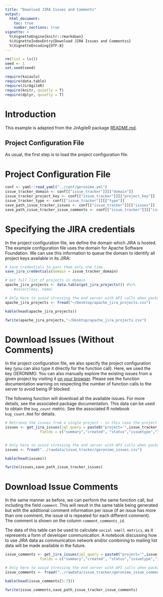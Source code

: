 ```yaml
---
title: "Download JIRA Issues and Comments"
output: 
  html_document:
    toc: true
    number_sections: true
vignette: >
  %\VignetteEngine{knitr::rmarkdown}
  %\VignetteIndexEntry{Download JIRA Issues and Commentss}
  %\VignetteEncoding{UTF-8}
---
```



```r
rm(list = ls())
seed <- 1
set.seed(seed)
```

```r
require(kaiaulu)
require(data.table)
require(JirAgileR)
require(knitr, quietly = T)
require(dplyr, quietly = T)
```

# Introduction

This example is adapted from the JirAgileR package [README.md](https://github.com/matbmeijer/JirAgileR). 

## Project Configuration File 

As usual, the first step is to load the project configuration file. 

# Project Configuration File

```r
conf <- yaml::read_yaml("../conf/geronimo.yml")
issue_tracker_domain <- conf[["issue_tracker"]][["domain"]]
issue_tracker_project_key <- conf[["issue_tracker"]][["project_key"]]
issue_tracker_type <- conf[["issue_tracker"]][["type"]]
save_path_issue_tracker_issues <- conf[["issue_tracker"]][["issues"]]
save_path_issue_tracker_issue_comments <- conf[["issue_tracker"]][["issue_comments"]]

```

# Specifying the JIRA credentials

In the project configuration file, we define the domain which JIRA is hosted. The example configuration file uses the domain for Apache Software Foundation. We can use this information to queue the domain to identify all project keys available in its JIRA:

```r
# Save credentials to pass them only one time
save_jira_credentials(domain = issue_tracker_domain)

# Get full list of projects in domain
apache_jira_projects <- data.table(get_jira_projects()) #%>% 
    #select(key, name) 

```

```r
# Only here to avoid stressing the end server with API calls when package compiles. Please delete this code block if executing the notebook. 
apache_jira_projects <- fread("~/Desktop/apache_jira_projects.csv")
```

```r
kable(head(apache_jira_projects))
```

```r
fwrite(apache_jira_projects,"~/Desktop/apache_jira_projects.csv")
```


# Download Issues (Without Comments)

In the project configuration file, we also specify the project configuration key (you can also type it directly for the function call). Here, we used the key GERONIMO. You can also manually explore the existing issues from a given project by visiting it [on your browser](https://issues.apache.org/jira/projects/GERONIMO/issues/GERONIMO-734?filter=allopenissues). Please see the function documentation warning on respecting the number of function calls to the server to avoid being IP blocked. 

The following function will download all the available issues. For more details, see the associated package documentation. This data can be used to obtain the `bug_count` metric. See the associated R notebook `bug_count.Rmd` for details.

```r
# Retrieve the issues from a single project - in this case the project QTWB from bugreports.qt.io. See documentation to define which fields to see
issues <- get_jira_issues(jql_query = paste0("project='",issue_tracker_project_key,"'"),
                fields = c("summary","created", "status","issuetype","issuetype"))
  
```


```r
# Only here to avoid stressing the end server with API calls when package compiles. Please delete this code block if executing the notebook.
issues <- fread("../rawdata/issue_tracker/geronimo_issues.csv")
```

```r
kable(head(issues))
```


```r
fwrite(issues,save_path_issue_tracker_issues)
```

# Download Issue Comments

In the same manner as before, we can perform the same function call, but including the field `comment`. This will result in the same table being generated but with the additional comment information per issue (if an issue has more than one comment, the issue id is repeated for each different comment). The comment is shown on the column `comment_comments_id`. 

The data of this table can be used to calculate `social smell metrics`, as it represents a form of developer communication. A notebook discussing how to use JIRA data as communication network and/or combining to mailing list data will be made available in the future. 

```r
issue_comments <- get_jira_issues(jql_query = paste0("project='",issue_tracker_project_key,"'"),
                fields = c("summary","created", "status","issuetype","issuetype","comment"))
```

```r
# Only here to avoid stressing the end server with API calls when package compiles. Please delete this code block if executing the notebook. 
issue_comments <- fread("../rawdata/issue_tracker/geronimo_issue_comments.csv")
```

```r
kable(head(issue_comments[5:7]))
```

```r
fwrite(issue_comments,save_path_issue_tracker_issue_comments)
```
